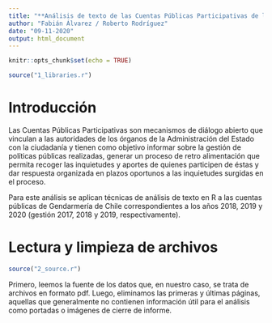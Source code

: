 ```yaml
---
title: "**Análisis de texto de las Cuentas Públicas Participativas de la gestión de Gendarmería de Chile entre los años 2017 y 2019**"
author: "Fabián Álvarez / Roberto Rodríguez"
date: "09-11-2020"
output: html_document
---
```


```r
knitr::opts_chunk$set(echo = TRUE)
```


```r
source("1_libraries.r")
```

# Introducción

Las Cuentas Públicas Participativas son mecanismos de diálogo abierto que vinculan a las autoridades de los órganos de la Administración del Estado con la ciudadanía y tienen como objetivo informar sobre la gestión de políticas públicas realizadas, generar un proceso de retro alimentación que permita recoger las inquietudes y aportes de quienes participen de éstas y dar respuesta organizada en plazos oportunos a las inquietudes surgidas en el proceso.

Para este análisis se aplican técnicas de análisis de texto en R a las cuentas públicas de Gendarmería de Chile correspondientes a los años 2018, 2019 y 2020 (gestión 2017, 2018 y 2019, respectivamente).

# Lectura y limpieza de archivos

```r
source("2_source.r")
```

Primero, leemos la fuente de los datos que, en nuestro caso, se trata de archivos en formato pdf.  Luego, eliminamos las primeras y últimas páginas, aquellas que generalmente no contienen información útil para el análisis como portadas o imágenes de cierre de informe.  
